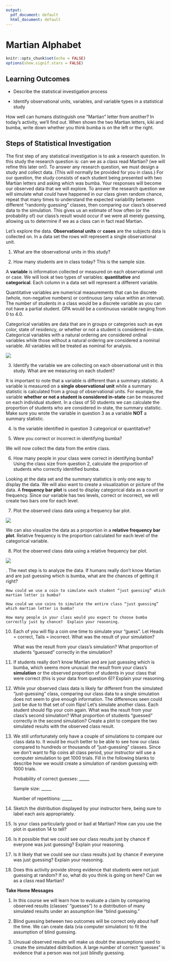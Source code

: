 ```yaml
---
output:
  pdf_document: default
  html_document: default
---
```

# Martian Alphabet

```r
knitr::opts_chunk$set(echo = FALSE)
options(show.signif.stars = FALSE)
```

## Learning Outcomes

* Describe the statistical investigation process

* Identify observational units, variables, and variable types in a statistical study

How well can humans distinguish one “Martian” letter from another? In today’s activity, we’ll find out. When shown the two Martian letters, kiki and bumba, write down whether you think bumba is on the left or the right.

\vspace{0.5in}

## Steps of Statistical Investigation

The first step of any statistical investigation is to ask a research question.  In this study the research question is: can we as a class read Martian? (we will refine this later on!).  To answer any research question, we must design a study and collect data. (This will normally be provided for you in class.)  For our question, the study consists of each student being presented with two Martian letters and asking which was bumba.  Your responses will become our observed data that we will explore.  To answer the research question we will simulate what *could* have happened in our class given random chance, repeat that many times to understand the expected variability between different "randomly guessing" classes, then comparing our class's observed data to the simulation.  This gives us an estimate of how often (or the probability of) our class's result would occur if we were all merely guessing, allowing us to determine if we as a class can in fact read Martian.

Let’s explore the data.
**Observational units** or **cases** are the subjects data is collected on. In a data set the rows will represent a single observational unit.  

1.  What are the observational units in this study?

\vspace{0.5in}

2.  How many students are in class today? This is the sample size.

\vspace{0.5in}

A **variable** is information collected or measured on each observational unit or case. We will look at two types of variables: **quantitative** and **categorical**.  Each column in a data set will represent a different variable. 

Quantitative variables are numerical measurements that can be discrete (whole, non-negative numbers) or continuous (any value within an interval).  The number of students in a class would be a discrete variable as you can not have a partial student.  GPA would be a continuous variable ranging from 0 to 4.0. 

Categorical variables are data that are in groups or categories such as eye color, state of residency, or whether or not a student is considered in-state. Categorical variables with a natural ordering are considered ordinal variables while those without a natural ordering are considered a nominal variable.  All variables will be treated as nominal for analysis.

![](images/variables.png)

3. Identify the variable we are collecting on each observational unit in this study.  What are we measuring on each student?

\vspace{1in}

It is important to note that a variable is different than a summary statistic. A variable is measured on a **single observational unit** while a summary statistic is calculated from a group of observational units.  For example, the variable **whether or not a student is considered in-state** can be measured on each individual student.  In a class of 50 students we can calculate the proportion of students who are considered in-state, the summary statistic.  Make sure you wrote the variable in question 3 as a variable **NOT** a summary statistic. 

4. Is the variable identified in question 3 categorical or quantitative?

\vspace{0.5in}

5.	Were you correct or incorrect in identifying bumba?

\vspace{0.5in}

We will now collect the data from the entire class.

6.	How many people in your class were correct in identifying bumba?  Using the class size from question 2, calculate the proportion of students who correctly identified bumba.  

\begin{center}
$\mbox{proportion} = \frac{\mbox{number of students who correctly identified bumba}}{\mbox{total number of students}}$
\end{center}
\vspace{1in}

Looking at the data set and the summary statistics is only one way to display the data.  We will also want to create a visualization or picture of the data. A **frequency bar plot** is used to display categorical data as a count or frequency. Since our variable has two levels, correct or incorrect, we will create two bars one for each level.

7. Plot the observed class data using a frequency bar plot. 

![](images/barplot_martian.png)

We can also visualize the data as a proportion in a **relative frequency bar plot**.  Relative frequency is the proportion calculated for each level of the categorical variable. 


8. Plot the observed class data using a relative frequency bar plot.

![](images/relative_barplot_martian.png)

\newpage
9.	The next step is to analyze the data.  If humans really don’t know Martian and are just guessing which is bumba, what are the chances of getting it right? 
\vspace{0.5in}
    
    How could we use a coin to simulate each student “just guessing” which martian letter is bumba? 
\vspace{1in}

    How could we use coins to simulate the entire class “just guessing” which martian letter is bumba? 
\vspace{1in}

    How many people in your class would you expect to choose bumba correctly just by chance?  Explain your reasoning.
\vspace{1in}

10.	Each of you will flip a coin one time to simulate your “guess”.  Let Heads = correct, Tails = incorrect.  What was the result of your simulation? \vspace{1in}

    What was the result from your class’s simulation?  What proportion of students “guessed” correctly in the simulation?
\vspace{1in}

11. If students really don’t know Martian and are just guessing which is bumba, which seems more unusual: the result from your class’s **simulation** or the observed proportion of students in your class that were correct (this is your data from question 6)?  Explain your reasoning.

\vspace{1in}

12.	While your observed class data is likely far different from the simulated “just-guessing” class, comparing our class data to a single simulation does not seem to give enough information.  The differences seen could just be due to that set of coin flips!  Let’s simulate another class.  Each student should flip your coin again.  What was the result from your class’s second simulation?  What proportion of students “guessed” correctly in the second simulation?  Create a plot to compare the two simulated results with the observed class result.

\vspace{1in}


13.	We still unfortunately only have a couple of simulations to compare our class data to.  It would be much better to be able to see how our class compared to hundreds or thousands of “just-guessing” classes.  Since we don’t want to flip coins all class period, your instructor will use a computer simulation to get 1000 trials. Fill in the following blanks to describe how we would create a simulation of random guessing with 1000 trials.
\vspace{0.1in}

    Probability of correct guesses: _____
\vspace{0.1in}
    
    Sample size: _____
\vspace{0.1in}

    Number of repetitions: _____
\vspace{0.1in}

14.  Sketch the distribution displayed by your instructor here, being sure to label each axis appropriately. 

\vspace{2in}

15. Is your class particularly good or bad at Martian?  How can you use the plot in question 14 to tell? 

\vspace{1in}


16.	Is it possible that we could see our class results just by chance if everyone was just guessing?  Explain your reasoning.

\vspace{1in}

17.	Is it likely that we could see our class results just by chance if everyone was just guessing?  Explain your reasoning.

\vspace{1in}

18.	Does this activity provide strong evidence that students were not just guessing at random? If so, what do you think is going on here?  Can we as a class read Martian?  

\vspace{1in}

**Take Home Messages**

1.	In this course we will learn how to evaluate a claim by comparing observed results (classes’ “guesses”) to a distribution of many simulated results under an assumption like “blind guessing.”

2.	Blind guessing between two outcomes will be correct only about half the time. We can create data (via computer simulation) to fit the assumption of blind guessing.

3.	Unusual observed results will make us doubt the assumptions used to create the simulated distribution. A large number of correct “guesses” is evidence that a person was not just blindly guessing.


